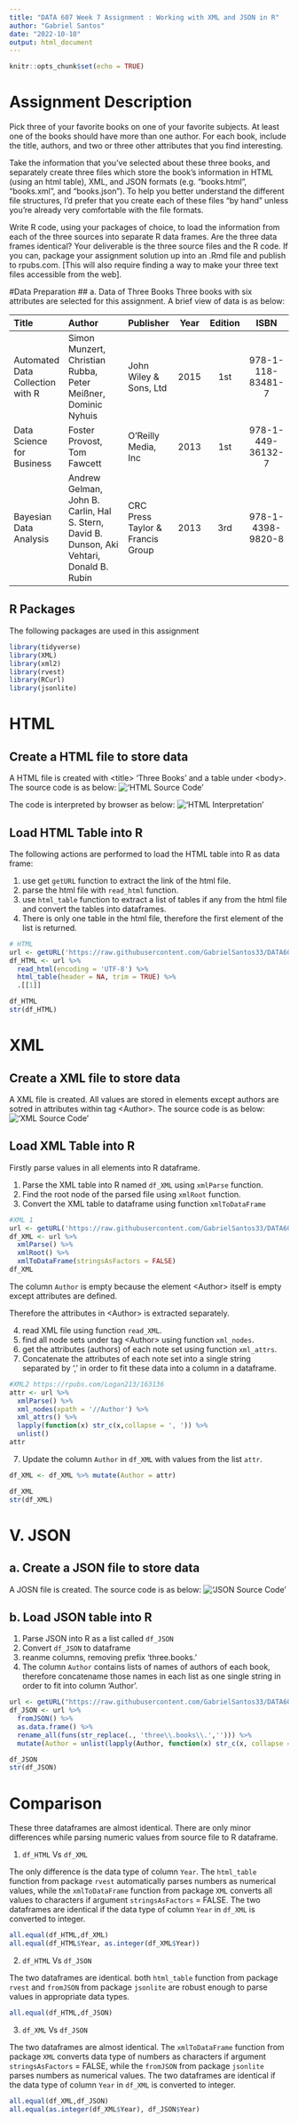 ---
title: "DATA 607 Week 7 Assignment : Working with XML and JSON in R"
author: "Gabriel Santos"
date: "2022-10-10"
output: html_document
---

```{r setup, include=FALSE}
knitr::opts_chunk$set(echo = TRUE)
```

# Assignment Description
Pick three of your favorite books on one of your favorite subjects. At least one of the books should have more than one author. For each book, include the title, authors, and two or three other attributes that you find interesting.

Take the information that you’ve selected about these three books, and separately create three files which store the book’s information in HTML (using an html table), XML, and JSON formats (e.g. “books.html”, “books.xml”, and “books.json”). To help you better understand the different file structures, I’d prefer that you create each of these files “by hand” unless you’re already very comfortable with the file formats.

Write R code, using your packages of choice, to load the information from each of the three sources into separate R data frames. Are the three data frames identical?
Your deliverable is the three source files and the R code. If you can, package your assignment solution up into an .Rmd file and publish to rpubs.com. [This will also require finding a way to make your three text files accessible from the web].

#Data Preparation
## a. Data of Three Books
Three books with six attributes are selected for this assignment. A brief view of data is as below:

|Title|Author|Publisher|Year|Edition|ISBN|
|:-----------|:-------------------------|:------------|:-:|:-:|:----------:|
|Automated Data Collection with R|Simon Munzert, Christian Rubba, Peter Meißner, Dominic Nyhuis|John Wiley & Sons, Ltd|2015|1st|978-1-118-83481-7|
|Data Science for Business|Foster Provost, Tom Fawcett|O’Reilly Media, Inc|2013|1st|978-1-449-36132-7|
|Bayesian Data Analysis|Andrew Gelman, John B. Carlin, Hal S. Stern, David B. Dunson, Aki Vehtari, Donald B. Rubin|CRC Press Taylor & Francis Group|2013|3rd|978-1-4398-9820-8|

## R Packages
The following packages are used in this assignment
```{r packages, message = FALSE}
library(tidyverse)
library(XML)
library(xml2)
library(rvest)
library(RCurl)
library(jsonlite)
```


# HTML
## Create a HTML file to store data

A HTML file is created with \<title\> 'Three Books' and a table under \<body\>. The source code is as below:
!['HTML Source Code'](https://raw.githubusercontent.com/GabrielSantos33/DATA607-Assignment-8/main/HTML%20Source%20Code.png)


The code is interpreted by browser as below:
!['HTML Interpretation'](https://raw.githubusercontent.com/GabrielSantos33/DATA607-Assignment-8/main/HTML%20interpreted.png)

## Load HTML Table into R
The following actions are performed to load the HTML table into R as data frame:

  1. use get `getURL` function to extract the link of the html file.
  2. parse the html file with `read_html` function.
  3. use `html_table` function to extract a list of tables if any from the html file and convert the tables into dataframes.
  4. There is only one table in the html file, therefore the first element of the list is returned. 
  
```{r}
# HTML
url <- getURL('https://raw.githubusercontent.com/GabrielSantos33/DATA607-Assignment-8/main/Three%20Books.htm')
df_HTML <- url %>%
  read_html(encoding = 'UTF-8') %>%
  html_table(header = NA, trim = TRUE) %>%
  .[[1]]

df_HTML
str(df_HTML)
```

# XML
## Create a XML file to store data

A XML file is created. All values are stored in elements except authors are sotred in attributes within tag \<Author\>. The source code is as below:
!['XML Source Code'](https://raw.githubusercontent.com/GabrielSantos33/DATA607-Assignment-8/main/HTML%20Source%20Code.png)

## Load XML Table into R
Firstly parse values in all elements into R dataframe.

  1. Parse the XML table into R named `df_XML` using `xmlParse` function.
  2. Find the root node of the parsed file using `xmlRoot` function.
  3. Convert the XML table to dataframe using function `xmlToDataFrame`
```{r}
#XML 1
url <- getURL('https://raw.githubusercontent.com/GabrielSantos33/DATA607-Assignment-8/main/Three%20Books.xml')
df_XML <- url %>%
  xmlParse() %>%
  xmlRoot() %>%
  xmlToDataFrame(stringsAsFactors = FALSE)
df_XML

```
The column `Author` is empty because the element \<Author\> itself is empty except attributes are defined.

Therefore the attributes in \<Author\> is extracted separately.

  4. read XML file using function `read_XML`.
  5. find all node sets under tag \<Author\> using function `xml_nodes`.
  6. get the attributes (authors) of each note set using function `xml_attrs`.
  7. Concatenate the attributes of each note set into a single string separated by ', ' in order to fit these data into a column in a dataframe.
```{r}
#XML2 https://rpubs.com/Logan213/163136
attr <- url %>%
  xmlParse() %>%
  xml_nodes(xpath = '//Author') %>%
  xml_attrs() %>%
  lapply(function(x) str_c(x,collapse = ', ')) %>%
  unlist()
attr
```

  7. Update the column `Author` in `df_XML` with values from the list `attr`.
```{r XML 3}
df_XML <- df_XML %>% mutate(Author = attr)

df_XML
str(df_XML)
```


# V. JSON
## a. Create a JSON file to store data

A JOSN file is created. The source code is as below:
!['JSON Source Code'](https://raw.githubusercontent.com/GabrielSantos33/DATA607-Assignment-8/main/JSON%20Source%20Code.png)

## b. Load JSON table into R

  1. Parse JSON into R as a list called `df_JSON`
  2. Convert `df_JSON` to dataframe
  3. reanme columns, removing prefix 'three.books.'
  4. The column `Author` contains lists of names of authors of each book, therefore concatename those names in each list as one single string in order to fit into column 'Author'.
```{r json}
url <- getURL("https://raw.githubusercontent.com/GabrielSantos33/DATA607-Assignment-8/main/Three%20Books.json")
df_JSON <- url %>%
  fromJSON() %>%
  as.data.frame() %>%
  rename_all(funs(str_replace(., 'three\\.books\\.',''))) %>%
  mutate(Author = unlist(lapply(Author, function(x) str_c(x, collapse = ', '))))

df_JSON
str(df_JSON)

```


# Comparison
These three dataframes are almost identical. There are only minor differences while parsing numeric values from source file to R dataframe.

1. `df_HTML` Vs `df_XML`

The only difference is the data type of column `Year`. The `html_table` function from package `rvest` automatically parses numbers as numerical values, while the `xmlToDataFrame` function from package `XML` converts all values to characters if argument `stringsAsFactors` = FALSE. The two dataframes are identical if the data type of column `Year` in `df_XML` is converted to integer.
```{r HTML VS XML}
all.equal(df_HTML,df_XML)
all.equal(df_HTML$Year, as.integer(df_XML$Year))
```

2. `df_HTML` Vs `df_JSON`

The two dataframes are identical. both `html_table` function from package `rvest` and `fromJSON` from package `jsonlite` are robust enough to parse values in appropriate data types.
```{r HTML VS JSON}
all.equal(df_HTML,df_JSON)
```

3. `df_XML` Vs `df_JSON`

The two dataframes are almost identical. The `xmlToDataFrame` function from package `XML` converts data type of numbers as characters if argument `stringsAsFactors` = FALSE, while the `fromJSON` from package `jsonlite` parses numbers as numerical values. The two dataframes are identical if the data type of column `Year` in `df_XML` is converted to integer.
```{r XML VS JSON}
all.equal(df_XML,df_JSON)
all.equal(as.integer(df_XML$Year), df_JSON$Year)
```